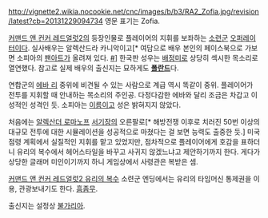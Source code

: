 http://vignette2.wikia.nocookie.net/cnc/images/b/b3/RA2_Zofia.jpg/revision/latest?cb=20131229094734
영문 표기는 Zofia.

[[커맨드 앤 컨커 레드얼럿2]]의 등장인물로 플레이어의 지휘를 보좌하는 [[소련군]] [[오퍼레이터]]이다. 실사배우는 알렉산드라 카니악이고[* 여담으로 배우 본인의 페이스북으로 가보면 소피아의 [[팬아트]]가 올려져 있다. [https://www.facebook.com/photo.php?fbid=10200180433540763&set=pb.1449331357.-2207520000.1400324809.&type=3&theater #]] 한국판 성우는 [[배정미]]로 상당히 섹시한 목소리로 열연했다. 참고로 실제 배우의 출신지는 묘하게도 '''[[폴란드]]'''다.

연합군의 [[에바 리]] 중위에 비견될 수 있는 사람으로 계급 역시 똑같이 중위. 플레이어가 전투를 지휘할 때 안내하는 목소리의 주인공. 다정다감한 에바와 달리 조금은 차갑고 이성적인 성격인 듯. 소피아는 [[이름]]이고 성은 밝혀지지 않았다.

처음에는 [[알렉산더 로마노프]] [[서기장]]의 오른팔로[* 해방전쟁 이후로 치러진 50번 이상의 대규모 전투에 대한 시뮬레이션을 성공적으로 마쳤다는 걸 보면 능력도 출중한 듯.] 미국 점령 계획에서 실질적인 지휘를 맡고 있었지만, 점차적으로 플레이어에게 호감을 표하더니 유리의 복수에서 헤어스타일을 바꾸고 사귀지 않겠느냐고 제안하기까지 한다. 게다가 상당한 글래머 미인이기까지 하니 게임상에서 사령관은 복받은 셈.

[[커맨드 앤 컨커 레드얼럿2 유리의 복수]] 소련군 엔딩에서는 유리의 타임머신 통제권을 이용, 관광보내기도 한다. [[흠좀무]].

출신지는 설정상 [[불가리아]].
